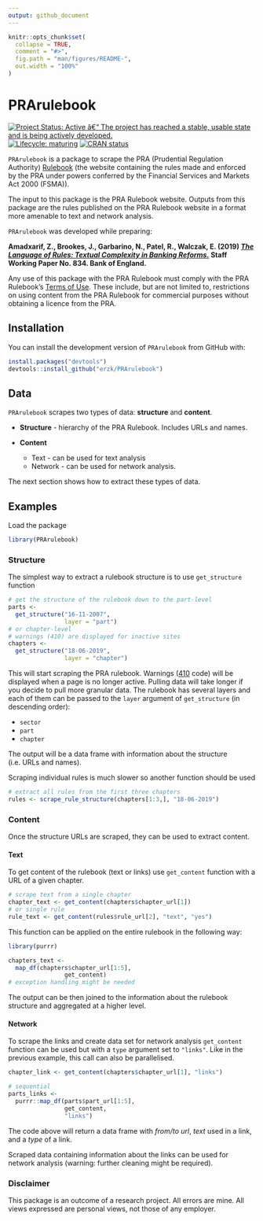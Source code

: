 ```yaml
---
output: github_document
---
```


```r
knitr::opts_chunk$set(
  collapse = TRUE,
  comment = "#>",
  fig.path = "man/figures/README-",
  out.width = "100%"
)
```
# PRArulebook

<!-- badges: start -->
[![Project Status: Active â€“ The project has reached a stable, usable state and is being actively developed.](http://www.repostatus.org/badges/latest/active.svg)](http://www.repostatus.org/#active)
[![Lifecycle: maturing](https://img.shields.io/badge/lifecycle-maturing-blue.svg)](https://www.tidyverse.org/lifecycle/#maturing)
[![CRAN status](https://www.r-pkg.org/badges/version/PRArulebook)](https://cran.r-project.org/package=PRArulebook)
<!-- badges: end -->

`PRArulebook` is a package to scrape the PRA (Prudential Regulation Authority) [Rulebook](http://www.prarulebook.co.uk/) (the website containing the rules made and enforced by the PRA under powers conferred by the Financial Services and Markets Act 2000 (FSMA)).

The input to this package is the PRA Rulebook website. Outputs from this package are the rules published on the PRA Rulebook website in a format more amenable to text and network analysis.

`PRArulebook` was developed while preparing:

**Amadxarif, Z., Brookes, J., Garbarino, N., Patel, R., Walczak, E. (2019) *[The Language of Rules: Textual Complexity in Banking Reforms.](https://www.bankofengland.co.uk/working-paper/2019/the-language-of-rules-textual-complexity-in-banking-reforms)* Staff Working Paper No. 834. Bank of England.**

Any use of this package with the PRA Rulebook must comply with the PRA Rulebook's [Terms of Use](http://www.prarulebook.co.uk/terms-of-use). These include, but are not limited to, restrictions on using content from the PRA Rulebook for commercial purposes without obtaining a licence from the PRA.

## Installation

You can install the development version of `PRArulebook` from GitHub with:

```r
install.packages("devtools")
devtools::install_github("erzk/PRArulebook")
```

## Data

`PRArulebook` scrapes two types of data: **structure** and **content**.

* **Structure** - hierarchy of the PRA Rulebook. Includes URLs and names.

* **Content**
  * Text - can be used for text analysis
  * Network - can be used for network analysis.

The next section shows how to extract these types of data.

## Examples

Load the package

```r
library(PRArulebook)
```

### Structure

The simplest way to extract a rulebook structure is to use `get_structure` function

```r
# get the structure of the rulebook down to the part-level
parts <-
  get_structure("16-11-2007",
                layer = "part")
# or chapter-level
# warnings (410) are displayed for inactive sites
chapters <-
  get_structure("18-06-2019",
                layer = "chapter")
```

This will start scraping the PRA rulebook. Warnings ([410](https://en.wikipedia.org/wiki/List_of_HTTP_status_codes) code) will be displayed when a page is no longer active. Pulling data will take longer if you decide to pull more granular data. The rulebook has several layers and each of them can be passed to the `layer` argument of `get_structure` (in descending order):

* `sector`
* `part`
* `chapter`

The output will be a data frame with information about the structure (i.e. URLs and names).

Scraping individual rules is much slower so another function should be used

```r
# extract all rules from the first three chapters
rules <- scrape_rule_structure(chapters[1:3,], "18-06-2019")
```

### Content

Once the structure URLs are scraped, they can be used to extract content. 

#### Text

To get content of the rulebook (text or links) use `get_content` function with a URL of a given chapter. 

```r
# scrape text from a single chapter
chapter_text <- get_content(chapters$chapter_url[1])
# or single rule
rule_text <- get_content(rules$rule_url[2], "text", "yes")
```

This function can be applied on the entire rulebook in the following way:

```r
library(purrr)

chapters_text <-
  map_df(chapters$chapter_url[1:5],
                get_content)
# exception handling might be needed
```

The output can be then joined to the information about the rulebook structure and aggregated at a higher level.

#### Network

To scrape the links and create data set for network analysis `get_content` function can be used but with a `type` argument set to `"links"`. Like in the previous example, this call can also be parallelised.

```r
chapter_link <- get_content(chapters$chapter_url[1], "links")

# sequential
parts_links <-
  purrr::map_df(parts$part_url[1:5],
                get_content,
                "links")
```

The code above will return a data frame with *from/to url*, *text* used in a link, and a *type* of a link.

Scraped data containing information about the links can be used for network analysis (warning: further cleaning might be required).

### Disclaimer 

This package is an outcome of a research project. All errors are mine. All views expressed are personal views, not those of any employer.
